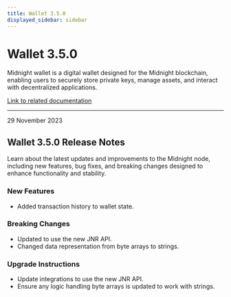 ```yaml
---
title: Wallet 3.5.0
displayed_sidebar: sidebar
---
```


# Wallet 3.5.0

Midnight wallet is a digital wallet designed for the Midnight blockchain, enabling users to securely store private keys, manage assets, and interact with decentralized applications.

[Link to related documentation](../../learn/introduction/wallets)

---

<div 
  style={{
    marginTop: '0',
    fontSize: '1rem',
    fontWeight: 'normal',
    marginBottom: '0.5rem'
  }}
>
  29 November 2023
</div>

## Wallet 3.5.0 Release Notes

Learn about the latest updates and improvements to the Midnight node, including new features, bug fixes, and breaking changes designed to enhance functionality and stability.

### New Features

- Added transaction history to wallet state.

### Breaking Changes

- Updated to use the new JNR API.  
- Changed data representation from byte arrays to strings.  

### Upgrade Instructions

- Update integrations to use the new JNR API.  
- Ensure any logic handling byte arrays is updated to work with strings.  


